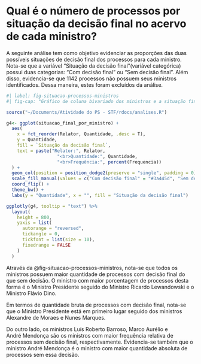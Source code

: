 # Qual é o número de processos por situação da decisão final no acervo de cada ministro? {#sec-decisaofinal}

A seguinte análise tem como objetivo evidenciar as proporções das duas possíveis situações de decisão final dos processos para cada ministro. Nota-se que a variável "Situação da decisão final"(variável categórica) possui duas categorias: "Com decisão final" ou "Sem decisão final". Além disso, evidencia-se que 1142 processos não possuem seus ministros identificados. Dessa maneira, estes foram excluídos da análise.

```r
#| label: fig-situacao-processos-ministros
#| fig-cap: "Gráfico de coluna bivariado dos ministros e a situação final do processo"

source("~/Documents/Atividade do PS - STF/rdocs/analises.R")

g4<- ggplot(situacao_final_por_ministro) +
  aes(
    x = fct_reorder(Relator, Quantidade, .desc = T),
    y = Quantidade,
    fill = `Situação da decisão final`,
    text = paste("Relator:", Relator, 
                   "<br>Quantidade:", Quantidade, 
                   "<br>Frequência:", percent(Frequencia))
  ) +
  geom_col(position = position_dodge2(preserve = "single", padding = 0)) +
  scale_fill_manual(values = c("Com decisão final" = "#3a445d", "Sem decisão final" = "#DC758F"))+
  coord_flip() +
  theme_bw() +
  labs(y = "Quantidade", x = "", fill = "Situação da decisão final")

ggplotly(g4, tooltip = "text") %>%
  layout(
    height = 800,  
    yaxis = list(
      autorange = "reversed",  
      tickangle = 0,
      tickfont = list(size = 10),
      fixedrange = FALSE 
    )
  )
```

Através da @fig-situacao-processos-ministros, nota-se que todos os ministros possuem maior quantidade de processos com decisão final do que sem decisão. O ministro com maior porcentagem de processos desta forma é o Ministro Presidente seguido do Ministro Ricardo Lewandowski e o Ministro Flávio Dino.

Em termos de quantidade bruta de processos com decisão final, nota-se que o Ministro Presidente está em primeiro lugar seguido dos ministros Alexandre de Moraes e Nunes Marques.

Do outro lado, os ministros Luís Roberto Barroso, Marco Aurélio e André Mendonça são os ministros com maior frequência relativa de processos sem decisão final, respectivamente. Evidencia-se também que o ministro André Mendonça é o ministro com maior quantidade absoluta de processos sem essa decisão.
